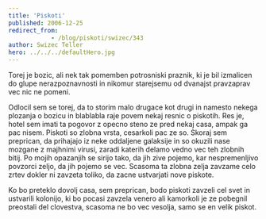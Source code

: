 ```yaml
---
title: 'Piskoti'
published: 2006-12-25
redirect_from: 
            - /blog/piskoti/swizec/343
author: Swizec Teller
hero: ../../../defaultHero.jpg
---
```

Torej je bozic, ali nek tak pomemben potrosniski praznik, ki je bil izmalicen do glupe nerazpoznavnosti in nikomur starejsemu od dvanajst pravzaprav vec nic ne pomeni.

Odlocil sem se torej, da to storim malo drugace kot drugi in namesto nekega plozanja o bozicu in blablabla raje povem nekaj resnic o piskotih. Res je, hotel sem imati ta pogovor z opecno steno ze pred nekaj casa, ampak ga pac nisem. Piskoti so zlobna vrsta, cesarkoli pac ze so. Skoraj sem preprican, da prihajajo iz neke oddaljene galaksije in so okuzili nase mozgane z majhnimi virusi, zaradi katerih delamo vedno vec teh zlobnih bitij. Po mojih opazanjih se sirijo tako, da jih zive pojemo, kar nespremenljivo povzorci zeljo, da jih pojemo se vec. Scasoma ta zlobna zelja zavzame celo zrtev dokler ni zavzeta toliko, da zacne ustvarjati nove piskote.

Ko bo preteklo dovolj casa, sem preprican, bodo piskoti zavzeli cel svet in ustvarili kolonijo, ki bo pocasi zavzela venero ali kamorkoli je ze pobegnil preostali del clovestva, scasoma ne bo vec vesolja, samo se en velik piskot.